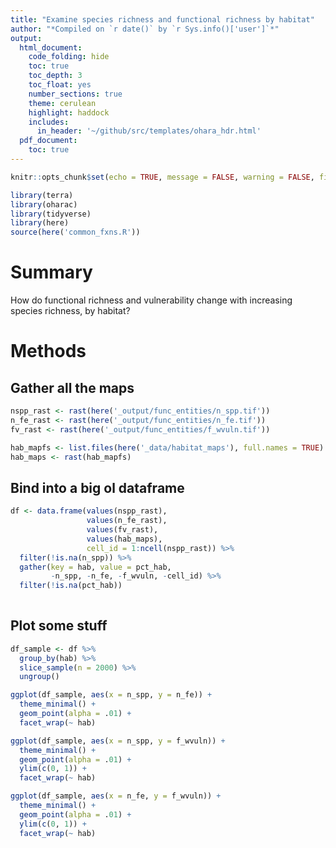 ```yaml
---
title: "Examine species richness and functional richness by habitat"
author: "*Compiled on `r date()` by `r Sys.info()['user']`*"
output: 
  html_document:
    code_folding: hide
    toc: true
    toc_depth: 3
    toc_float: yes
    number_sections: true
    theme: cerulean
    highlight: haddock
    includes: 
      in_header: '~/github/src/templates/ohara_hdr.html'
  pdf_document:
    toc: true
---
```


``` r

knitr::opts_chunk$set(echo = TRUE, message = FALSE, warning = FALSE, fig.height = 8, fig.width = 8)

library(terra)
library(oharac)
library(tidyverse)
library(here)
source(here('common_fxns.R'))
```

# Summary

How do functional richness and vulnerability change with increasing species richness, by habitat?

# Methods

## Gather all the maps

```r
nspp_rast <- rast(here('_output/func_entities/n_spp.tif'))
n_fe_rast <- rast(here('_output/func_entities/n_fe.tif'))
fv_rast <- rast(here('_output/func_entities/f_wvuln.tif'))
```

```r
hab_mapfs <- list.files(here('_data/habitat_maps'), full.names = TRUE)
hab_maps <- rast(hab_mapfs)
```

## Bind into a big ol dataframe

```r
df <- data.frame(values(nspp_rast),
                 values(n_fe_rast),
                 values(fv_rast),
                 values(hab_maps),
                 cell_id = 1:ncell(nspp_rast)) %>%
  filter(!is.na(n_spp)) %>%
  gather(key = hab, value = pct_hab, 
         -n_spp, -n_fe, -f_wvuln, -cell_id) %>%
  filter(!is.na(pct_hab))
  
```

## Plot some stuff
```r

df_sample <- df %>%
  group_by(hab) %>%
  slice_sample(n = 2000) %>%
  ungroup()

ggplot(df_sample, aes(x = n_spp, y = n_fe)) +
  theme_minimal() +
  geom_point(alpha = .01) +
  facet_wrap(~ hab)

ggplot(df_sample, aes(x = n_spp, y = f_wvuln)) +
  theme_minimal() +
  geom_point(alpha = .01) +
  ylim(c(0, 1)) +
  facet_wrap(~ hab)

ggplot(df_sample, aes(x = n_fe, y = f_wvuln)) +
  theme_minimal() +
  geom_point(alpha = .01) +
  ylim(c(0, 1)) +
  facet_wrap(~ hab)
```

